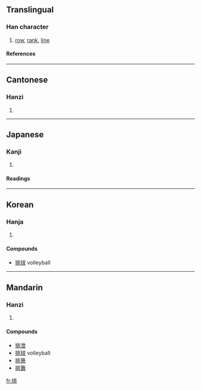 ==Translingual==
===Han character===
{{Han char|rn=64|rad=手|as=08|sn=11|four=5101<sub>1</sub>|canj=手中一卜 (QLMY)}}
# [[row]], [[rank]], [[line]]
====References====
{{Han ref|kx=0437.130|dkj=12256|dj=0787.030|hdz=31895.030|uh=6392|ud=25490|bh=B1C6|bd=45510}}
----
==Cantonese==
===Hanzi===
{{yue-hanzi|jyut=|y=paai4}}
# {{defn|Cantonese}}
----
==Japanese==
===Kanji===
{{ja-kanji|grade=|rs=手08}}
# {{defn|Japanese}} 
====Readings====
{{ja-readings|on=[[はい]] (hai)|kun=[[おしひらく]] (oshihiraku), [[つらねる]] (tsuraneru)}}
----
==Korean==
===Hanja===
{{ko-hanja|hangeul=배|eumhun=|rv=bae|mr=pae|y=pya}}
# {{defn|Korean}}

====Compounds====
*[[排球]] volleyball
----
==Mandarin==
===Hanzi===
{{cmn-hanzi|pin=[[pái]] (pai2)|wg=p'ai<sup>2</sup>}}
# {{defn|Mandarin}}

====Compounds====
*[[排泄]]
*[[排球]] volleyball
*[[排箫]]
*[[排簫]]

[[fr:排]]